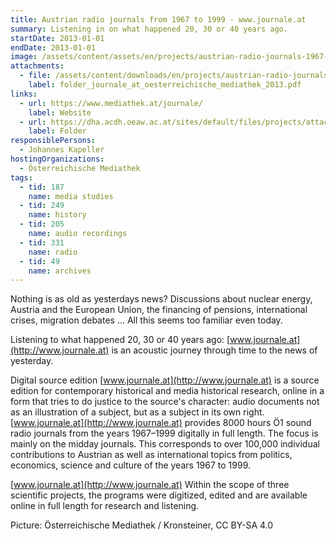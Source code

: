 ```yaml
---
title: Austrian radio journals from 1967 to 1999 - www.journale.at
summary: Listening in on what happened 20, 30 or 40 years ago.
startDate: 2013-01-01
endDate: 2013-01-01
image: /assets/content/assets/en/projects/austrian-radio-journals-1967-1999-www-journale/journale_mediathek_screen_jahreszahlengraphik_rgb_neu2.png
attachments:
  - file: /assets/content/downloads/en/projects/austrian-radio-journals-1967-1999-www-journale/attachments/folder_journale_at_oesterreichische_mediathek_2013.pdf
    label: folder_journale_at_oesterreichische_mediathek_2013.pdf
links:
  - url: https://www.mediathek.at/journale/
    label: Website
  - url: https://dha.acdh.oeaw.ac.at/sites/default/files/projects/attachments/folder_journale_at_oesterreichische_mediathek_2013.pdf#overlay-context=en/austrian-radio-journals-1967-1999
    label: Folder
responsiblePersons:
  - Johannes Kapeller
hostingOrganizations:
  - Österreichische Mediathek
tags:
  - tid: 187
    name: media studies
  - tid: 249
    name: history
  - tid: 205
    name: audio recordings
  - tid: 331
    name: radio
  - tid: 49
    name: archives
---
```

Nothing is as old as yesterdays news?
Discussions about nuclear energy, Austria and the European Union, the financing of pensions, international crises, migration debates ... All this seems too familiar even today.

Listening to what happened 20, 30 or 40 years ago: [www.journale.at](http://www.journale.at) is an acoustic journey through time to the news of yesterday.

Digital source edition [www.journale.at](http://www.journale.at) is a source edition for contemporary historical and media historical research, online in a form that tries to do justice to the source's character: audio documents not as an illustration of a subject, but as a subject in its own right.
[www.journale.at](http://www.journale.at) provides 8000 hours Ö1 sound radio journals from the years 1967–1999 digitally in full length. The focus is mainly on the midday journals. This corresponds to over 100,000 individual contributions to Austrian as well as international topics from politics, economics, science and culture of the years 1967 to 1999.

[www.journale.at](http://www.journale.at)
Within the scope of three scientific projects, the programs were digitized, edited and are available online in full length for research and listening.

Picture: Österreichische Mediathek / Kronsteiner, CC BY-SA 4.0
